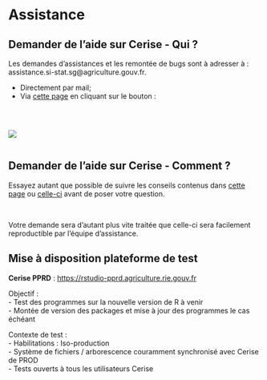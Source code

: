 # Assistance {.backgroundTitre}

## Demander de l'aide sur Cerise - Qui ?

Les demandes d'assistances et les remontée de bugs sont à adresser à : 
assistance.si-stat.sg@agriculture.gouv.fr.  

- Directement par mail;  
- Via [cette page](https://orion.agriculture/confluence/display/CER/Portail+d%27assistance+Cerise) en cliquant sur le bouton : 

<br>

::: columns
::: {.column width="50%"}
![](img/bouton_assistance.png){fig-align="center"}
:::

::: {.column width="50%"}

:::
:::


## Demander de l'aide sur Cerise - Comment ?

Essayez autant que possible de suivre les conseils contenus dans [cette page](https://book.utilitr.org/03_Fiches_thematiques/Fiche_resoudre_un_probleme.html#comment-r%25C3%25A9diger-sa-question) ou [celle-ci](https://stackoverflow.com/questions/5963269/how-to-make-a-great-r-reproducible-example) avant de poser votre question.

<br>  

[Votre demande sera d'autant plus vite traitée que celle-ci sera facilement reproductible par l'équipe d'assistance]{.full-width .content-box-yellow}.  

## Mise à disposition plateforme de test

**Cerise PPRD** : [https://rstudio-pprd.agriculture.rie.gouv.fr](https://rstudio-pprd.agriculture.rie.gouv.fr) 

[Objectif :]{.green}  
  - Test des programmes sur la nouvelle version de R à venir  
  - Montée de version des packages et mise à jour des programmes le cas échéant  
  
[Contexte de test :]{.green}  
  - Habilitations : Iso-production  
  - Système de fichiers / arborescence couramment synchronisé avec Cerise de PROD  
  - Tests ouverts à tous les utilisateurs Cerise